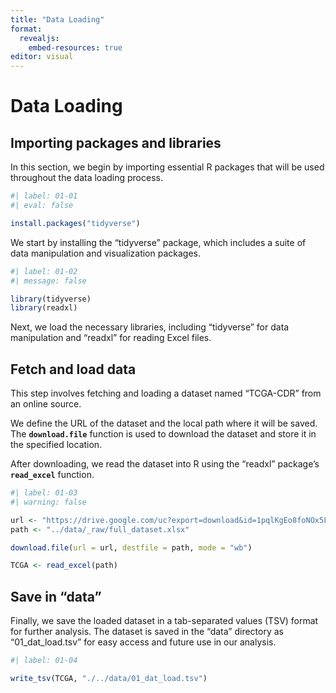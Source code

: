 ```yaml
---
title: "Data Loading"
format:
  revealjs:
    embed-resources: true
editor: visual
---
```


# Data Loading

## Importing packages and libraries

In this section, we begin by importing essential R packages that will be used throughout the data loading process.

```r
#| label: 01-01
#| eval: false

install.packages("tidyverse")

```

We start by installing the "tidyverse" package, which includes a suite of data manipulation and visualization packages.

```r
#| label: 01-02
#| message: false

library(tidyverse)
library(readxl)

```

Next, we load the necessary libraries, including "tidyverse" for data manipulation and "readxl" for reading Excel files.

## Fetch and load data

This step involves fetching and loading a dataset named "TCGA-CDR" from an online source.

We define the URL of the dataset and the local path where it will be saved. The **`download.file`** function is used to download the dataset and store it in the specified location.

After downloading, we read the dataset into R using the "readxl" package's **`read_excel`** function.

```r
#| label: 01-03
#| warning: false

url <- "https://drive.google.com/uc?export=download&id=1pqlKgEo8foNOx5L_ULJfundKBX4-NNti"
path <- "../data/_raw/full_dataset.xlsx"

download.file(url = url, destfile = path, mode = "wb")

TCGA <- read_excel(path)
```

## Save in "data"

Finally, we save the loaded dataset in a tab-separated values (TSV) format for further analysis. The dataset is saved in the "data" directory as "01_dat_load.tsv" for easy access and future use in our analysis.

```r
#| label: 01-04

write_tsv(TCGA, "./../data/01_dat_load.tsv")
```
